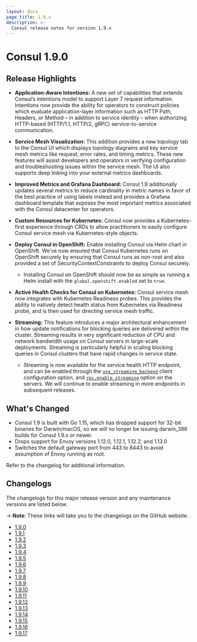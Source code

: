 ```yaml
---
layout: docs
page_title: 1.9.x
description: >-
  Consul release notes for version 1.9.x
---
```


# Consul 1.9.0

## Release Highlights

- **Application-Aware Intentions:** A new set of capabilities that extends Consul’s intentions model to support Layer 7 request information. Intentions now provide the ability for operators to construct policies which evaluate application-layer information such as HTTP Path, Headers, or Method – in addition to service identity – when authorizing HTTP-based (HTTP/1.1, HTTP/2, gRPC) service-to-service communication.

- **Service Mesh Visualization:** This addition provides a new topology tab to the Consul UI which displays topology diagrams and key service mesh metrics like request, error rates, and timing metrics. These new features will assist developers and operators in verifying configuration and troubleshooting issues within the service mesh. The UI also supports deep linking into your external metrics dashboards.

- **Improved Metrics and Grafana Dashboard:** Consul 1.9 additionally updates several metrics to reduce cardinality in metric names in favor of the best practice of using labels instead and provides a Grafana dashboard template that exposes the most important metrics associated with the Consul datacenter for operators.

- **Custom Resources for Kubernetes:** Consul now provides a Kubernetes-first experience through CRDs to allow practitioners to easily configure Consul service mesh via Kubernetes-style objects.

- **Deploy Consul in OpenShift:** Enable installing Consul via Helm chart in OpenShift. We’ve now ensured that Consul Kubernetes runs on OpenShift securely by ensuring that Consul runs as non-root and also provided a set of SecurityContextConstraints to deploy Consul securely.
  - Installing Consul on OpenShift should now be as simple as running a Helm install with the `global.openshift.enabled` set to `true`.

- **Active Health Checks for Consul on Kubernetes:** Consul service mesh now integrates with Kubernetes Readiness probes. This provides the ability to natively detect health status from Kubernetes via Readiness probe, and is then used for directing service mesh traffic.

- **Streaming:** This feature introduces a major architectural enhancement in how update notifications for blocking queries are delivered within the cluster. Streaming results in very significant reduction of CPU and network bandwidth usage on Consul servers in large-scale deployments. Streaming is particularly helpful in scaling blocking queries in Consul clusters that have rapid changes in service state.
  - Streaming is now available for the service health HTTP endpoint, and can be enabled through the [`use_streaming_backend`](/docs/agent/options#use_streaming_backend) client configuration option, and [`rpc.enable_streaming`](/docs/agent/options#rpc_enable_streaming) option on the servers. We will continue to enable streaming in more endpoints in subsequent releases.

## What's Changed

- Consul 1.9 is built with Go 1.15, which has dropped support for 32-bit binaries for Darwin/macOS, so we will no longer be issuing darwin_386 builds for Consul 1.9.x or newer.
- Drops support for Envoy versions 1.12.0, 1.12.1, 1.12.2, and 1.13.0
- Switches the default gateway port from 443 to 8443 to avoid assumption of Envoy running as root.

Refer to the changelog for additional information.

## Changelogs

The changelogs for this major release version and any maintenance versions are listed below.

-> **Note**: These links will take you to the changelogs on the GitHub website.

- [1.9.0](https://github.com/hashicorp/consul/releases/tag/v1.9.0)
- [1.9.1](https://github.com/hashicorp/consul/releases/tag/v1.9.1)
- [1.9.2](https://github.com/hashicorp/consul/releases/tag/v1.9.2)
- [1.9.3](https://github.com/hashicorp/consul/releases/tag/v1.9.3)
- [1.9.4](https://github.com/hashicorp/consul/releases/tag/v1.9.4)
- [1.9.5](https://github.com/hashicorp/consul/releases/tag/v1.9.5)
- [1.9.6](https://github.com/hashicorp/consul/releases/tag/v1.9.6)
- [1.9.7](https://github.com/hashicorp/consul/releases/tag/v1.9.7)
- [1.9.8](https://github.com/hashicorp/consul/releases/tag/v1.9.8)
- [1.9.9](https://github.com/hashicorp/consul/releases/tag/v1.9.9)
- [1.9.10](https://github.com/hashicorp/consul/releases/tag/v1.9.10)
- [1.9.11](https://github.com/hashicorp/consul/releases/tag/v1.9.11)
- [1.9.12](https://github.com/hashicorp/consul/releases/tag/v1.9.12)
- [1.9.13](https://github.com/hashicorp/consul/releases/tag/v1.9.13)
- [1.9.14](https://github.com/hashicorp/consul/releases/tag/v1.9.14)
- [1.9.15](https://github.com/hashicorp/consul/releases/tag/v1.9.15)
- [1.9.16](https://github.com/hashicorp/consul/releases/tag/v1.9.16)
- [1.9.17](https://github.com/hashicorp/consul/releases/tag/v1.9.17)
